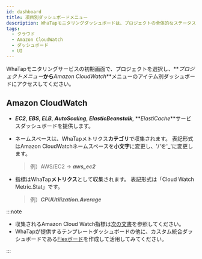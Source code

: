 ```yaml
---
id: dashboard
title: 項目別ダッシュボードメニュー
description: WhaTapモニタリングダッシュボードは、プロジェクトの全体的なステータスを一目で確認する機能を提供します。
tags:
  - クラウド
  - Amazon CloudWatch
  - ダッシュボード
  - UI
---
```


WhaTapモニタリングサービスの初期画面で、プロジェクトを選択し、**_プロジェクトメニュー_**から**_Amazon CloudWatch_**メニューのアイテム別ダッシュボードにアクセスしてください。

## Amazon CloudWatch

- **_EC2_**, **_EBS_**, **_ELB_**, **_AutoScaling_**, **_ElasticBeanstalk_**, **_ElastiCache_**サービスダッシュボードを提供します。

  <ImgLang img='aws-cloudwatch-ec2.png' desc='cloudwatch ec2' />

- ネームスペースは、WhaTapメトリクス**カテゴリ**で収集されます。 表記形式はAmazon CloudWatchネームスペースを**小文字**に変更し、'/'を'**\_**'に変更します。

  > 例）AWS/EC2 → **_aws_ec2_**

- 指標はWhaTap**メトリクス**として収集されます。 表記形式は「Cloud Watch Metric.Stat」です。

  > 例）**_CPUUtilization.Average_**

:::note

- 収集されるAmazon Cloud Watch指標は[次の文書](https://docs.aws.amazon.com/ko_kr/AmazonCloudWatch/latest/monitoring/aws-services-cloudwatch-metrics.html)を参照してください。
- WhaTapが提供するテンプレートダッシュボードの他に、カスタム統合ダッシュボードである[Flexボード](flexboard)を作成して活用してみてください。

:::
